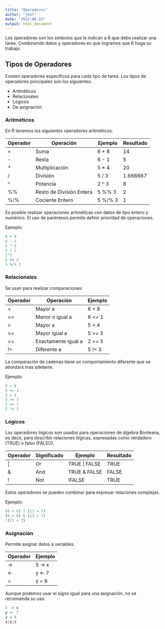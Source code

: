 ```yaml
---
title: "Operadores"
author: "jeol"
date: "2022-08-15"
output: html_document
---
```


Los operadores son los símbolos que le indican a R que debe realizar una tarea. Combinando datos y operadores es que logramos que R haga su trabajo.

## Tipos de Operadores {.tabset}

Existen operadores específicos para cada tipo de tarea. Los tipos de operadores principales son los siguientes:

- Aritméticos
- Relacionales
- Lógicos
- De asignación

### Aritméticos

En R tenemos los siguientes operadores aritméticos:

| Operador | Operación               | Ejemplo | Resultado |
|----------|-------------------------|---------|-----------|
| +        | Suma                    | 6 + 8   | 14        |
| -        | Resta                   | 6 - 1   | 5         |
| *        | Multiplicación          | 5 * 4   | 20        |
| /        | División                | 5 / 3   | 1.666667  |
| ^        | Potencia                | 2 ^ 3   | 8         | 
| %%       | Resto de División Entera| 5 %% 3  | 2         |
| %/%      | Cociente Entero         | 5 %/% 3 | 1         |

Es posible realizar operaciones aritméticas con datos de tipo entero y numérico.
El uso de paréntesis permite definir prioridad de operaciones.

Ejemplo:

```r
6 + 8
6 - 1
5 * 4
5 / 3
2^3
5 %% 3
5 %/% 3
```

### Relacionales

Se usan para realizar comparaciones:

| Operador | Operación             | Ejemplo   | Resultado |
|----------|-----------------------|-----------------------|
| <        | Mayor a               | 6 < 8     | TRUE      |
| <=       | Menor o igual a       | 6 <= 1    | FALSE     |
| >        | Mayor a               | 5 > 4     | TRUE      |
| >=       | Mayor igual a         | 5 >= 3    | FALSE     |
| ==       | Exactamente igual a   | 2 == 3    | FALSE     | 
| !=       | Diferente a           | 5 != 3    | TRUE      |

La comparación de cadenas tiene un comportamiento diferente que se abordará más adelante.

Ejemplo:

```r
6 < 8
6 <= 1
5 > 4
5 >= 3
2 == 3
5 != 3
```

### Lógicos

Los operadores lógicos son usados para operaciones de álgebra Booleana, es decir, para describir relaciones lógicas, expresadas como verdadero (TRUE) o falso (FALSO).

| Operador | Significado           | Ejemplo        | Resultado |
|----------|-----------------------|----------------|-----------|
| \|       | Or                    | TRUE \| FALSE  | TRUE      |
| &        | And                   | TRUE & FALSE   | FALSE     |
| !        | Not                   | !FALSE         | TRUE      |

Estos operadores se pueden combinar para expresar relaciones complejas.

Ejemplo:

```r
(6 < 8) | (13 > 7)
(6 < 8) & (13 > 7)
!(13 > 7)
```

### Asignación

Permite asignar datos a variables.

| Operador | Ejemplo    | 
|----------|------------|
| ->       | 5 -> x     | 
| <-       | y <- 7     |
| =        | z = 9      | 

Aunque podemos usar el signo igual para una asignación, no se recomienda su uso.

```r
5 -> x
y <- 7 
z = 9
x;y;z
```

